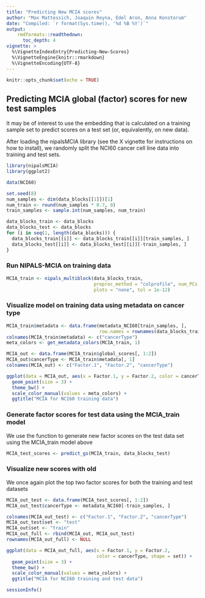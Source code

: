```yaml
---
title: "Predicting New MCIA scores"
author: "Max Mattessich, Joaquin Reyna, Edel Aron, Anna Konstorum"
date: "Compiled: `r format(Sys.time(), '%d %B %Y')`"
output: 
    rmdformats::readthedown:
      toc_depth: 4
vignette: >
  %\VignetteIndexEntry{Predicting-New-Scores}
  %\VignetteEngine{knitr::rmarkdown}
  %\VignetteEncoding{UTF-8}
---
```


```r
knitr::opts_chunk$set(echo = TRUE)
```

## Predicting MCIA global (factor) scores for new test samples

It may be of interest to use the embedding that is calculated on a training
sample set to predict scores on a test set (or, equivalently, on new data).  

After loading the nipalsMCIA library (see the X vignette for instructions on
how to install), we randomly split the NCI60 cancer cell line data into
training and test sets.

```r
library(nipalsMCIA)
library(ggplot2)
```

```r
data(NCI60)

set.seed(8)
num_samples <- dim(data_blocks[[1]])[1]
num_train <- round(num_samples * 0.7, 0)
train_samples <- sample.int(num_samples, num_train)

data_blocks_train <- data_blocks
data_blocks_test <- data_blocks
for (i in seq(1, length(data_blocks))) {
  data_blocks_train[[i]] <- data_blocks_train[[i]][train_samples, ]
  data_blocks_test[[i]] <- data_blocks_test[[i]][-train_samples, ]
}

```

### Run NIPALS-MCIA on training data

```r
MCIA_train <- nipals_multiblock(data_blocks_train,
                                preproc_method = "colprofile", num_PCs = 10,
                                plots = "none", tol = 1e-12)
```

### Visualize model on training data using metadata on cancer type

```r
MCIA_train$metadata <- data.frame(metadata_NCI60[train_samples, ],
                                  row.names = rownames(data_blocks_train$mrna))
colnames(MCIA_train$metadata) <- c("cancerType")
meta_colors <- get_metadata_colors(MCIA_train, 1)

MCIA_out <- data.frame(MCIA_train$global_scores[, 1:2])
MCIA_out$cancerType <- MCIA_train$metadata[, 1]
colnames(MCIA_out) <- c("Factor.1", "Factor.2", "cancerType")

ggplot(data = MCIA_out, aes(x = Factor.1, y = Factor.2, color = cancerType)) +
  geom_point(size = 3) +
  theme_bw() +
  scale_color_manual(values = meta_colors) +
  ggtitle("MCIA for NCI60 training data")
```

### Generate factor scores for test data using the MCIA_train model

We use the \verb+predict_gs+ function to generate new factor scores on the test
data set using the MCIA_train model above

```r
MCIA_test_scores <- predict_gs(MCIA_train, data_blocks_test)
```

### Visualize new scores with old

We once again plot the top two factor scores for both the training and test
datasets

```r
MCIA_out_test <- data.frame(MCIA_test_scores[, 1:2])
MCIA_out_test$cancerType <- metadata_NCI60[-train_samples, ]

colnames(MCIA_out_test) <- c("Factor.1", "Factor.2", "cancerType")
MCIA_out_test$set <- "test"
MCIA_out$set <- "train"
MCIA_out_full <- rbind(MCIA_out, MCIA_out_test)
rownames(MCIA_out_full) <- NULL

ggplot(data = MCIA_out_full, aes(x = Factor.1, y = Factor.2,
                                 color = cancerType, shape = set)) +
  geom_point(size = 3) +
  theme_bw() +
  scale_color_manual(values = meta_colors) +
  ggtitle("MCIA for NCI60 training and test data")
```

```r
sessionInfo()
```


